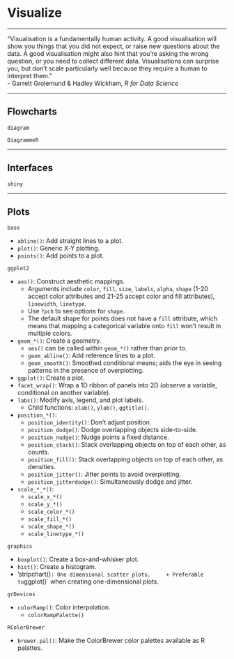 # Visualize

***
"Visualisation is a fundamentally human activity. A good visualisation will show you things that you did not expect, or raise new questions about the data. A good visualisation might also hint that you're asking the wrong question, or you need to collect different data. Visualisations can surprise you, but don't scale particularly well because they require a human to interpret them."  
- Garrett Grolemund & Hadley Wickham, *R for Data Science*

***
## Flowcharts

`diagram`

`DiagrammeR`

***
## Interfaces

`shiny`

***
## Plots

`base`

* `abline()`: Add straight lines to a plot.
* `plot()`: Generic X-Y plotting.
* `points()`: Add points to a plot.

`ggplot2`

* `aes()`: Construct aesthetic mappings.
    + Arguments include `color`, `fill`, `size`, `labels`, `alpha`, `shape` (1-20 accept color attributes and 21-25 accept color and fill attributes), `linewidth`, `linetype`.
    + Use `?pch` to see options for `shape`.
    + The default shape for points does not have a `fill` attribute, which means that mapping a categorical variable onto `fill` won't result in multiple colors.
* `geom_*()`: Create a geometry.
    + `aes()` can be called within `geom_*()` rather than prior to.
    + `geom_abline()`: Add reference lines to a plot.
    + `geom_smooth()`: Smoothed conditional means; aids the eye in seeing patterns in the presence of overplotting.
* `ggplot()`: Create a plot.
* `facet_wrap()`: Wrap a 1D ribbon of panels into 2D (observe a variable, conditional on another variable).
* `labs()`: Modify axis, legend, and plot labels.
    + Child functions: `xlab()`, `ylab()`, `ggtitle()`.
* `position_*()`:
    + `position_identity()`: Don't adjust position.
    + `position_dodge()`: Dodge overlapping objects side-to-side.
    + `position_nudge()`: Nudge points a fixed distance.
    + `position_stack()`: Stack overlapping objects on top of each other, as counts.
    + `position_fill()`: Stack overlapping objects on top of each other, as densities.
    + `position_jitter()`: Jitter points to avoid overplotting.
    + `position_jitterdodge()`: Simultaneously dodge and jitter.
* `scale_*_*()`:
    + `scale_x_*()`
    + `scale_y_*()`
    + `scale_color_*()`
    + `scale_fill_*()`
    + `scale_shape_*()`
    + `scale_linetype_*()`

`graphics`

* `boxplot()`: Create a box-and-whisker plot.
* `hist()`: Create a histogram.
* 'stripchart()`: One dimensional scatter plots.
    + Preferable to `ggplot()` when creating one-dimensional plots.

`grDevices`

* `colorRamp()`: Color interpolation.
    + `colorRampPalette()`

`RColorBrewer`

* `brewer.pal()`: Make the ColorBrewer color palettes available as R palattes.